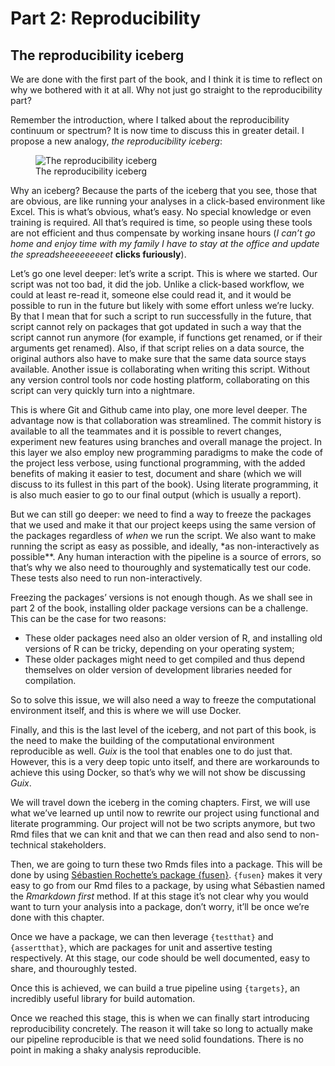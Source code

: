 # Part 2: Reproducibility

## The reproducibility iceberg

We are done with the first part of the book, and I think it is time to reflect
on why we bothered with it at all. Why not just go straight to the
reproducibility part?

Remember the introduction, where I talked about the reproducibility continuum or
spectrum? It is now time to discuss this in greater detail. I propose a new
analogy, *the reproducibility iceberg*:

![The reproducibility iceberg](images/repro_iceberg.png)

Why an iceberg? Because the parts of the iceberg that you see, those that are
obvious, are like running your analyses in a click-based environment like Excel.
This is what’s obvious, what’s easy. No special knowledge or even training is
required. All that’s required is time, so people using these tools are not
efficient and thus compensate by working insane hours (*I can’t go home and
enjoy time with my family I have to stay at the office and update the
spreadsheeeeeeeeet* **clicks furiously**).

Let’s go one level deeper: let’s write a script. This is where we started. Our
script was not too bad, it did the job. Unlike a click-based workflow, we could
at least re-read it, someone else could read it, and it would be possible to run
in the future but likely with some effort unless we’re lucky. By that I mean
that for such a script to run successfully in the future, that script cannot
rely on packages that got updated in such a way that the script cannot run
anymore (for example, if functions get renamed, or if their arguments get
renamed). Also, if that script relies on a data source, the original authors
also have to make sure that the same data source stays available. Another issue
is collaborating when writing this script. Without any version control tools nor
code hosting platform, collaborating on this script can very quickly turn into a
nightmare.

This is where Git and Github came into play, one more level deeper. The
advantage now is that collaboration was streamlined. The commit history is
available to all the teammates and it is possible to revert changes, experiment
new features using branches and overall manage the project. In this layer we
also employ new programming paradigms to make the code of the project less
verbose, using functional programming, with the added benefits of making it
easier to test, document and share (which we will discuss to its fullest in this
part of the book). Using literate programming, it is also much easier to go to
our final output (which is usually a report).

But we can still go deeper: we need to find a way to freeze the packages that we
used and make it that our project keeps using the same version of the packages
regardless of *when* we run the script. We also want to make running the script
as easy as possible, and ideally, *as non-interactively as possible**. Any human
interaction with the pipeline is a source of errors, so that’s why we also need
to thouroughly and systematically test our code. These tests also need to run
non-interactively. 

Freezing the packages’ versions is not enough though. As we shall see in part 2
of the book, installing older package versions can be a challenge. This can be the 
case for two reasons:

- These older packages need also an older version of R, and installing old versions of R can be tricky, depending on your operating system;
- These older packages might need to get compiled and thus depend themselves on older version of development libraries needed for compilation.

So to solve this issue, we will also need a way to freeze the computational
environment itself, and this is where we will use Docker.

Finally, and this is the last level of the iceberg, and not part of this book,
is the need to make the building of the computational environment reproducible
as well. *Guix* is the tool that enables one to do just that. However, this is a
very deep topic unto itself, and there are workarounds to achieve this using
Docker, so that’s why we will not show be discussing *Guix*.

We will travel down the iceberg in the coming chapters. First, we will use what
we’ve learned up until now to rewrite our project using functional and literate
programming. Our project will not be two scripts anymore, but two Rmd files that
we can knit and that we can then read and also send to non-technical
stakeholders.

Then, we are going to turn these two Rmds files into a package. This will be
done by using [Sébastien Rochette’s package
{fusen}](https://thinkr-open.github.io/fusen/). `{fusen}` makes it very easy to
go from our Rmd files to a package, by using what Sébastien named the *Rmarkdown
first* method. If at this stage it’s not clear why you would want to turn your
analysis into a package, don’t worry, it’ll be once we’re done with this
chapter. 

Once we have a package, we can then leverage `{testthat}` and `{assertthat}`,
which are packages for unit and assertive testing respectively. At this stage,
our code should be well documented, easy to share, and thouroughly tested.

Once this is achieved, we can build a true pipeline using `{targets}`, an
incredibly useful library for build automation.

Once we reached this stage, this is when we can finally start introducing
reproducibility concretely. The reason it will take so long to actually make our
pipeline reproducible is that we need solid foundations. There is no point in
making a shaky analysis reproducible.
